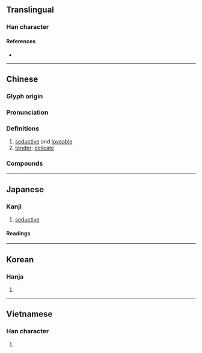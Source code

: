 {{also|娇}}
{{character info/new}}
==Translingual==

===Han character===
{{Han char|rn=38|rad=女|as=12|sn=15|four=42427|canj=VHKB|ids=⿰女喬}}

====References====
* {{Han ref|kx=0271.310|dkj=06739|dj=0539.220|hdz=21081.060|uh=5B0C|ud=23308|bh=BC62|bd=48226}}

----

==Chinese==
{{zh-forms|s=娇}}

===Glyph origin===
{{Han etym}}
{{Han compound|女|喬|ls=psc|c1=s|c2=p|t1=woman}}

===Pronunciation===
{{zh-pron
|m=jiāo
|c=giu1
|h=pfs=kiêu
|md=
|mn=kiau
|w=
|mc=y
|oc=y
|cat=a
}}

===Definitions===
{{zh-hanzi}}

# [[seductive]] and [[loveable]]
# [[tender]]; [[delicate]]

===Compounds===
{{zh-der|嬌愛|嬌嗔|嬌痴|嬌寵|嬌脆|嬌翠|嬌滴滴|嬌兒|嬌慣|嬌貴|嬌憨|嬌好|嬌客|嬌裡嬌氣|嬌美|嬌媚|嬌嫩|嬌妻|嬌氣|嬌嬈|嬌柔|嬌弱|嬌生慣養|嬌娃|嬌婉|嬌小|嬌小玲瓏|嬌羞|嬌豔|嬌養|嬌縱|嬌慵|嬌嫋不勝|嬌嬌滴滴|嬌妻美妾|嬌嬾|多嬌|嬌甜|慣養嬌生|嬌波|嬌花照水|嬌惰|嬌娘|嬌女|姻嬌|嬌逸|嬌皮嫩肉|千嬌百媚|嬌冶|嬌語|嬌若春花|嬌聲細語|嬌態|嬌情|嬌怯怯|嬌怯|嬌寒|嬌娜|嬌姿|嬌喘|嬌哥兒|嬌嬌啻啻|千嬌百態|嬌奼|嬌娥|撒嬌賣俏|東床嬌客|皮嬌肉嫩|百媚千嬌|玉嬌梨|柳嚲鶯嬌|撒嬌撒痴|撒嬌|東床嬌婿|藏嬌|龍袖嬌民|金屋藏嬌|香嬌玉嫩|阿嬌|軟玉嬌香|美嬌娘|嬌黃}}

----

==Japanese==

===Kanji===
{{ja-kanji|grade=|rs=女12}}

# [[seductive]]

====Readings====
{{ja-readings
|on=きょう
|kun=なまめ-かし.い
}}

----

==Korean==

===Hanja===
{{ko-hanja|hangeul=교|rv=gyo|mr=kyo}}

# {{rfdef|ko|sort=女12}}

----

==Vietnamese==

===Han character===
{{vi-hantu|[[kiều]]|rs=女12}}

# {{rfdef|vi|sort=女12}}